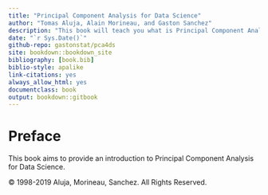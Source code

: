 ```yaml
--- 
title: "Principal Component Analysis for Data Science"
author: "Tomas Aluja, Alain Morineau, and Gaston Sanchez"
description: "This book will teach you what is Principal Component Analysis and how you can use it for a variety of data analysis purposes: description, exploration, visualization, pre-modeling, dimension reduction, and data compression."
date: "`r Sys.Date()`"
github-repo: gastonstat/pca4ds
site: bookdown::bookdown_site
bibliography: [book.bib]
biblio-style: apalike
link-citations: yes
always_allow_html: yes
documentclass: book
output: bookdown::gitbook
---
```


# Preface {-}


This book aims to provide an introduction to Principal Component Analysis for
Data Science.

© 1998-2019 Aluja, Morineau, Sanchez. All Rights Reserved.